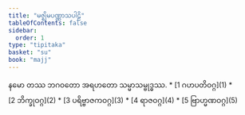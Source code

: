 ```yaml
---
title: "မဇ္ဈိမပဏ္ဏာသပါဠိ"
tableOfContents: false
sidebar:
  order: 1
type: "tipitaka"
basket: "su"
book: "majj"
---
```


<Paragraph number="1" type="center" book="majj">
နမော တဿ ဘဂဝတော အရဟတော သမ္မာသမ္ဗုဒ္ဓဿ.

</Paragraph>

<TableOfContents book="majj">
* [1 ဂဟပတိဝဂ္ဂ](1)
* [2 ဘိက္ခုဝဂ္ဂ](2)
* [3 ပရိဗ္ဗာဇကဝဂ္ဂ](3)
* [4 ရာဇဝဂ္ဂ](4)
* [5 ဗြာဟ္မဏဝဂ္ဂ](5)
</TableOfContents>